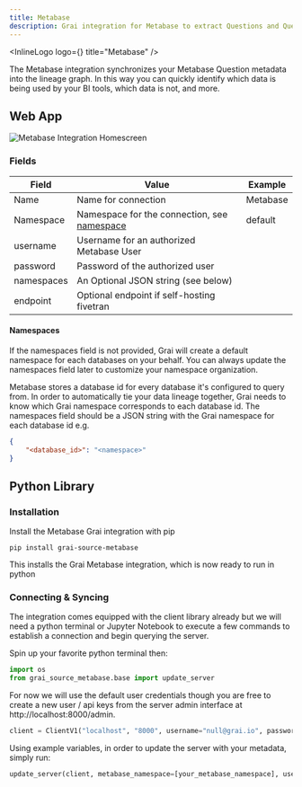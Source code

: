 ```yaml
---
title: Metabase
description: Grai integration for Metabase to extract Questions and Queries bringing data intelligence into your data observability stack.
---
```



<InlineLogo logo={<MetabaseIcon />} title="Metabase" />

The Metabase integration synchronizes your Metabase Question metadata into the lineage graph.
In this way you can quickly identify which data is being used by your BI tools, which data is not, and more.

## Web App

<Image
  src="/images/docs/core/integrations/metabase.png"
  height={600}
  width={1200}
  alt="Metabase Integration Homescreen"
/>

### Fields

| Field           | Value                                                              | Example  |
| --------------- | ------------------------------------------------------------------ | -------- |
| Name            | Name for connection                                                | Metabase |
| Namespace       | Namespace for the connection, see [namespace](/concepts/namespace) | default  |
| username        | Username for an authorized Metabase User                           |          |
| password        | Password of the authorized user                                    |          |
| namespaces      | An Optional JSON string (see below)                                |          |
| endpoint        | Optional endpoint if self-hosting fivetran                          |          |

#### Namespaces

<Callout type="info" emoji="ℹ️">
  If the namespaces field is not provided, Grai will create a default namespace for each databases on your behalf.
  You can always update the namespaces field later to customize your namespace organization.
</Callout>

Metabase stores a database id for every database it's configured to query from.
In order to automatically tie your data lineage together, Grai needs to know which Grai namespace corresponds to each database id.
The namespaces field should be a JSON string with the Grai namespace for each database id e.g.

```json
{
    "<database_id>": "<namespace>"
}
```


## Python Library

### Installation

Install the Metabase Grai integration with pip

```shell copy
pip install grai-source-metabase
```

This installs the Grai Metabase integration, which is now ready to run in python

### Connecting & Syncing

The integration comes equipped with the client library already but we will need a python terminal or Jupyter Notebook to execute a few commands to establish a connection and begin querying the server.

Spin up your favorite python terminal then:

```python copy
import os
from grai_source_metabase.base import update_server
```

For now we will use the default user credentials though you are free to create a new user / api keys from the server admin interface at http://localhost:8000/admin.

```python copy
client = ClientV1("localhost", "8000", username="null@grai.io", password="super_secret")
```

Using example variables, in order to update the server with your metadata, simply run:

```python copy
update_server(client, metabase_namespace=[your_metabase_namespace], username=[your_username], password=[your_password], endpoint=[your_endpoint])
```
